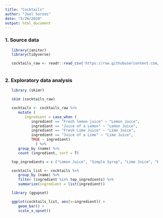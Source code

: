 ```yaml
---
title: "Cocktails"
author: "Joel Soroos"
date: "5/26/2020"
output: html_document
---
```


### 1. Source data
```r


   library(janitor)
   library(tidyverse)

   cocktails_raw <- readr::read_csv('https://raw.githubusercontent.com/rfordatascience/tidytuesday/master/data/2020/2020-05-26/boston_cocktails.csv')
    
```


### 2.  Exploratory data analysis
```r
   
   library (skimr)

   skim (cocktails_raw)
```


```r
   cocktails <- cocktails_raw %>%
      mutate (
         ingredient = case_when (
            ingredient == "Fresh lemon juice" ~ "Lemon Juice",
            ingredient == "Juice of a Lemon" ~ "Lemon Juice",
            ingredient == "Fresh Lime Juice" ~ "Lime Juice",
            ingredient == "Juice of a Lime" ~ "Lime Juice",
            TRUE ~ ingredient)
              ) %>%
      group_by (name) %>%
      count (ingredient, sort = T)

   top_ingredients = c ("Lemon Juice", "Simple Syrup", "Lime Juice", "Powdered Sugar", "Grenadine", "Egg White", "Pineapple Juice")

```


```r

   cocktails_list <- cocktails %>%
      group_by (name) %>%
      filter (ingredient %in% top_ingredients) %>%
      summarize(ingredient = list(ingredient))

```


```r
 
   library (ggupset)

   ggplot(cocktails_list, aes(x=ingredient)) +
      geom_bar() +
      scale_x_upset()
```
